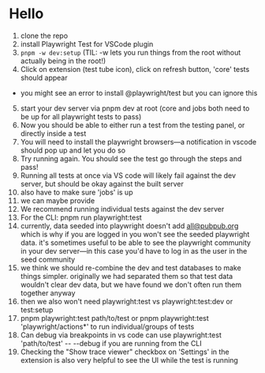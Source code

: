 # Hello

1. clone the repo
2. install Playwright Test for VSCode plugin
3. `pnpm -w dev:setup` (TIL: -w lets you run things from the root without actually being in the root!)
4. Click on extension (test tube icon), click on refresh button, 'core' tests should appear

- you might see an error to install @playwright/test but you can ignore this

5. start your dev server via pnpm dev at root (core and jobs both need to be up for all playwright tests to pass)
6. Now you should be able to either run a test from the testing panel, or directly inside a test
7. You will need to install the playwright browsers—a notification in vscode should pop up and let you do so
8. Try running again. You should see the test go through the steps and pass!
9. Running all tests at once via VS code will likely fail against the dev server, but should be okay against the built server
10. also have to make sure 'jobs' is up
11. we can maybe provide
12. We recommend running individual tests against the dev server
13. For the CLI: pnpm run playwright:test
14. currently, data seeded into playwright doesn't add all@pubpub.org which is why if you are logged in you won't see the seeded playwright data. it's sometimes useful to be able to see the playwright community in your dev server—in this case you'd have to log in as the user in the seed community
15. we think we should re-combine the dev and test databases to make things simpler. originally we had separated them so that test data wouldn't clear dev data, but we have found we don't often run them together anyway
16. then we also won't need playwright:test vs playwright:test:dev or test:setup
17. pnpm playwright:test path/to/test or pnpm playwright:test 'playwright/actions\*' to run individual/groups of tests
18. Can debug via breakpoints in vs code
    can use playwright:test 'path/to/test' -- --debug if you are running from the CLI
19. Checking the "Show trace viewer" checkbox on 'Settings' in the extension is also very helpful to see the UI while the test is running
